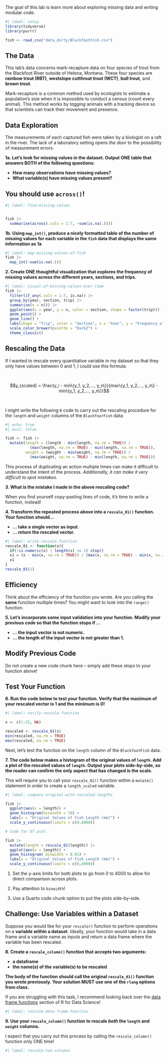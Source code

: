 The goal of this lab is learn more about exploring missing data and writing
modular code.

```r
#| label: setup
library(tidyverse)
library(purrr)

fish <- read_csv("data_dirty/BlackfootFish.csv")
```

## The Data

This lab's data concerns mark-recapture data on four species of trout from the
Blackfoot River outside of Helena, Montana. These four species are
**rainbow trout (RBT)**, **westslope cutthroat trout (WCT)**, **bull trout**,
and **brown trout**.

Mark-recapture is a common method used by ecologists to estimate a population's
size when it is impossible to conduct a census (count every animal). This method
works by *tagging* animals with a tracking device so that scientists can track
their movement and presence.

## Data Exploration

The measurements of each captured fish were taken by a biologist on a raft in
the river. The lack of a laboratory setting opens the door to the possibility of
measurement errors.

**1a. Let's look for missing values in the dataset. Output ONE table that answers BOTH of the following questions:**

+ **How many observations have missing values?**
+ **What variable(s) have missing values present?**

::: callout-tip
# You should use `across()`!
:::

```r
#| label: find-missing-values


fish |>
  summarise(across(.cols = 1:7, ~sum(is.na(.))))

```



**1b. Using `map_int()`, produce a nicely formatted table of the number of missing values for each variable in the `fish` data that displays the same information as 1a** 

```r
#| label: map-missing-values-of-fish
fish |>
  map_int(~sum(is.na(.)))

```


**2. Create ONE thoughtful visualization that explores the frequency of missing values across the different years, sections, and trips.**

```r
#| label: visual-of-missing-values-over-time
fish |>
  filter(if_any(.cols = 1:7, is.na)) |>
  group_by(year, section, trip) |>
  summarise(n = n()) |>
  ggplot(aes(x = year, y = n, color = section, shape = factor(trip))) + 
  geom_point() +
  geom_line() + 
  labs(shape = "Trip", color = "Section", x = "Year", y = "Frequency of Missing Data") + 
  scale_color_brewer(palette = "Dark2") + 
  theme_classic()

```

## Rescaling the Data

If I wanted to rescale every quantitative variable in my dataset so that they
only have values between 0 and 1, I could use this formula:

</br>

$$y_{scaled} = \frac{y_i - min\{y_1, y_2,..., y_n\}}{max\{y_1, y_2,..., y_n\} 
- min\{y_1, y_2,..., y_n\}}$$

</br>

I might write the following `R` code to carry out the rescaling procedure for the `length` and `weight` columns of the `BlackfoorFish` data:

```r
#| echo: true
#| eval: false

fish <- fish |> 
  mutate(length = (length - min(length, na.rm = TRUE)) / 
           (max(length, na.rm = TRUE) - min(length, na.rm = TRUE)), 
         weight = (weight - min(weight, na.rm = TRUE)) / 
           (max(weight, na.rm = TRUE) - min(length, na.rm = TRUE)))
```

This process of duplicating an action multiple times can make it difficult to
understand the intent of the process. *Additionally, it can make it very difficult to spot mistakes.*

**3. What is the mistake I made in the above rescaling code?**


When you find yourself copy-pasting lines of code, it's time to write a
function, instead!

**4. Transform the repeated process above into a `rescale_01()` function. Your function should...**

+ **... take a single vector as input.**
+ **... return the rescaled vector.**

```r
#| label: write-rescale-function
rescale_01 <- function(x){
  if(!is.numeric(x) | length(x) <= 1) stop()
  x1 = (x - min(x, na.rm = TRUE)) / (max(x, na.rm = TRUE) - min(x, na.rm = TRUE))
  x1
}
rescale_01(1)
```

::: callout-tip
# Efficiency 

Think about the efficiency of the function you wrote. Are you calling the
**same** function multiple times? You might want to look into the `range()` 
function. 
:::

**5. Let's incorporate some input validation into your function. Modify your previous code so that the function stops if ...**

+ **... the input vector is not numeric.**
+ **... the length of the input vector is not greater than 1.**

::: callout-tip
# Modify Previous Code

Do not create a new code chunk here -- simply add these stops to your function
above!
:::

## Test Your Function

**6. Run the code below to test your function. Verify that the maximum of your rescaled vector is 1 and the minimum is 0!**

```r
#| label: verify-rescale-function

x <- c(1:25, NA)

rescaled <- rescale_01(x)
min(rescaled, na.rm = TRUE)
max(rescaled, na.rm = TRUE)
```

Next, let's test the function on the `length` column of the `BlackfootFish` data.

**7. The code below makes a histogram of the original values of `length`. Add a plot of the rescaled values of `length`. Output your plots side-by-side, so the reader can confirm the only aspect that has changed is the scale.**

::: callout-warning
This will require you to call your `rescale_01()` function within a `mutate()`
statement in order to create a `length_scaled` variable.
:::

```r
#| label: compare-original-with-rescaled-lengths

fish |>  
  ggplot(aes(x = length)) + 
  geom_histogram(binwidth = 10) +
  labs(x = "Original Values of Fish Length (mm)") +
  scale_y_continuous(limits = c(0,4000))

# Code for Q7 plot.

fish |>
  mutate(length = rescale_01(length)) |>  
  ggplot(aes(x = length)) + 
  geom_histogram( binwidth = 0.01) +
  labs(x = "Original Values of Fish Length (mm)") +
  scale_y_continuous(limits = c(0,4000))
```

::: callout-tip
1. Set the y-axis limits for both plots to go from 0 to 4000 to allow for direct comparison across plots.

2. Pay attention to `binwidth`!

3. Use a Quarto code chunk option to put the plots side-by-side.
:::

## Challenge: Use Variables within a Dataset

Suppose you would like for your `rescale()` function to perform operations on a **variable within a dataset**. Ideally, your function would take in a data
frame and a variable name as inputs and return a data frame where the variable
has been rescaled.

**8. Create a `rescale_column()` function that accepts two arguments:**

+ **a dataframe**
+ **the name(s) of the variable(s) to be rescaled**

**The body of the function should call the original `rescale_01()` function you wrote previously. Your solution MUST use one of the `rlang` options from class.**

::: callout-tip
If you are struggling with this task, I recommend looking back over the 
[data frame functions](https://r4ds.hadley.nz/functions.html#data-frame-functions)
section of R for Data Science!
:::

```r
#| label: rescale-data-frame-function

```

**9. Use your `rescale_column()` function to rescale *both* the `length` and `weight` columns.**

::: callout-warning
I expect that you carry out this process by calling the `rescale_column()` function only ONE time!
:::

```r
#| label: rescale-two-columns

```
